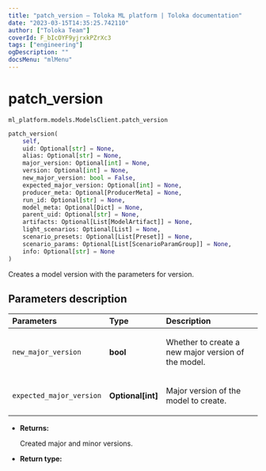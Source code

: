 ```yaml
---
title: "patch_version — Toloka ML platform | Toloka documentation"
date: "2023-03-15T14:35:25.742110"
author: ["Toloka Team"]
coverId: F_bIcOYF9yjrxkPZrXc3
tags: ["engineering"]
ogDescription: ""
docsMenu: "mlMenu"
---
```


# patch_version

`ml_platform.models.ModelsClient.patch_version`

```python
patch_version(
    self,
    uid: Optional[str] = None,
    alias: Optional[str] = None,
    major_version: Optional[int] = None,
    version: Optional[int] = None,
    new_major_version: bool = False,
    expected_major_version: Optional[int] = None,
    producer_meta: Optional[ProducerMeta] = None,
    run_id: Optional[str] = None,
    model_meta: Optional[Dict] = None,
    parent_uid: Optional[str] = None,
    artifacts: Optional[List[ModelArtifact]] = None,
    light_scenarios: Optional[List] = None,
    scenario_presets: Optional[List[Preset]] = None,
    scenario_params: Optional[List[ScenarioParamGroup]] = None,
    info: Optional[str] = None
)
```

Creates a model version with the parameters for version.

## Parameters description

| Parameters | Type | Description |
| :----------| :----| :-----------|
`new_major_version`|**bool**|<p>Whether to create a new major version of the model.</p>
`expected_major_version`|**Optional\[int\]**|<p>Major version of the model to create.</p>

* **Returns:**

  Created major and minor versions.

* **Return type:**